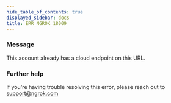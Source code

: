 ```yaml
---
hide_table_of_contents: true
displayed_sidebar: docs
title: ERR_NGROK_18009
---
```




### Message

This account already has a cloud endpoint on this URL.

<ErrorDetails error="err_ngrok_18009" />

### Further help

If you're having trouble resolving this error, please reach out to [support@ngrok.com](mailto:support@ngrok.com?subject=Help%20with%20ERR_NGROK_18009)
